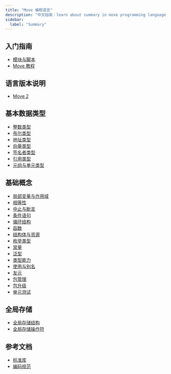 ```yaml
---
title: "Move 编程语言"
description: "中文指南：learn about summary in move programming language for aptos smart contract development."
sidebar:
  label: "Summary"
---
```


## 入门指南

- [模块与脚本](/zh/build/smart-contracts/book/modules-and-scripts)
- [Move 教程](/zh/build/smart-contracts/book/move-tutorial)

## 语言版本说明

- [Move 2](/zh/build/smart-contracts/book/move-2)

## 基本数据类型

- [整数类型](/zh/build/smart-contracts/book/integers)
- [布尔类型](/zh/build/smart-contracts/book/bool)
- [地址类型](/zh/build/smart-contracts/book/address)
- [向量类型](/zh/build/smart-contracts/book/vector)
- [签名者类型](/zh/build/smart-contracts/book/signer)
- [引用类型](/zh/build/smart-contracts/book/references)
- [元组与单元类型](/zh/build/smart-contracts/book/tuples)

## 基础概念

- [局部变量与作用域](/zh/build/smart-contracts/book/variables)
- [相等性](/zh/build/smart-contracts/book/equality)
- [中止与断言](/zh/build/smart-contracts/book/abort-and-assert)
- [条件语句](/zh/build/smart-contracts/book/conditionals)
- [循环结构](/zh/build/smart-contracts/book/loops)
- [函数](/zh/build/smart-contracts/book/functions)
- [结构体与资源](/zh/build/smart-contracts/book/structs-and-resources)
- [枚举类型](/zh/build/smart-contracts/book/enums)
- [常量](/zh/build/smart-contracts/book/constants)
- [泛型](/zh/build/smart-contracts/book/generics)
- [类型能力](/zh/build/smart-contracts/book/abilities)
- [使用与别名](/zh/build/smart-contracts/book/uses)
- [友元](/zh/build/smart-contracts/book/friends)
- [包管理](/zh/build/smart-contracts/book/packages)
- [包升级](/zh/build/smart-contracts/book/package-upgrades)
- [单元测试](/zh/build/smart-contracts/book/unit-testing)

## 全局存储

- [全局存储结构](/zh/build/smart-contracts/book/global-storage-structure)
- [全局存储操作符](/zh/build/smart-contracts/book/global-storage-operators)

## 参考文档

- [标准库](/zh/build/smart-contracts/book/standard-library)
- [编码规范](/zh/build/smart-contracts/book/coding-conventions)
